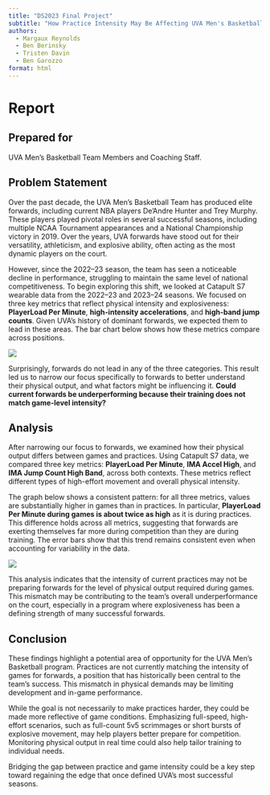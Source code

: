 ```yaml
---
title: "DS2023 Final Project"
subtitle: "How Practice Intensity May Be Affecting UVA Men's Basketball Performance."
authors:
  - Margaux Reynolds
  - Ben Berinsky
  - Tristen Davin
  - Ben Garozzo
format: html
---
```


# Report

## Prepared for

UVA Men's Basketball Team Members and Coaching Staff.

## Problem Statement

Over the past decade, the UVA Men's Basketball Team has produced elite forwards, including current NBA players De'Andre Hunter and Trey Murphy. These players played pivotal roles in several successful seasons, including multiple NCAA Tournament appearances and a National Championship victory in 2019. Over the years, UVA forwards have stood out for their versatility, athleticism, and explosive ability, often acting as the most dynamic players on the court.

However, since the 2022–23 season, the team has seen a noticeable decline in performance, struggling to maintain the same level of national competitiveness. To begin exploring this shift, we looked at Catapult S7 wearable data from the 2022–23 and 2023–24 seasons. We focused on three key metrics that reflect physical intensity and explosiveness: **PlayerLoad Per Minute**, **high-intensity accelerations**, and **high-band jump counts**. Given UVA’s history of dominant forwards, we expected them to lead in these areas. The bar chart below shows how these metrics compare across positions.

![](images/graph1.jpeg)

Surprisingly, forwards do not lead in any of the three categories. This result led us to narrow our focus specifically to forwards to better understand their physical output, and what factors might be influencing it. **Could current forwards be underperforming because their training does not match game-level intensity?**

## Analysis

After narrowing our focus to forwards, we examined how their physical output differs between games and practices. Using Catapult S7 data, we compared three key metrics: **PlayerLoad Per Minute**, **IMA Accel High**, and **IMA Jump Count High Band**, across both contexts. These metrics reflect different types of high-effort movement and overall physical intensity.

The graph below shows a consistent pattern: for all three metrics, values are substantially higher in games than in practices. In particular, **PlayerLoad Per Minute during games is about twice as high** as it is during practices. This difference holds across all metrics, suggesting that forwards are exerting themselves far more during competition than they are during training. The error bars show that this trend remains consistent even when accounting for variability in the data.

![](images/graph2.png)

This analysis indicates that the intensity of current practices may not be preparing forwards for the level of physical output required during games. This mismatch may be contributing to the team’s overall underperformance on the court, especially in a program where explosiveness has been a defining strength of many successful forwards.

<!-- Add third graph to analysis -->

## Conclusion

These findings highlight a potential area of opportunity for the UVA Men’s Basketball program. Practices are not currently matching the intensity of games for forwards, a position that has historically been central to the team's success. This mismatch in physical demands may be limiting development and in-game performance.

While the goal is not necessarily to make practices harder, they could be made more reflective of game conditions. Emphasizing full-speed, high-effort scenarios, such as full-count 5v5 scrimmages or short bursts of explosive movement, may help players better prepare for competition. Monitoring physical output in real time could also help tailor training to individual needs.

Bridging the gap between practice and game intensity could be a key step toward regaining the edge that once defined UVA’s most successful seasons.